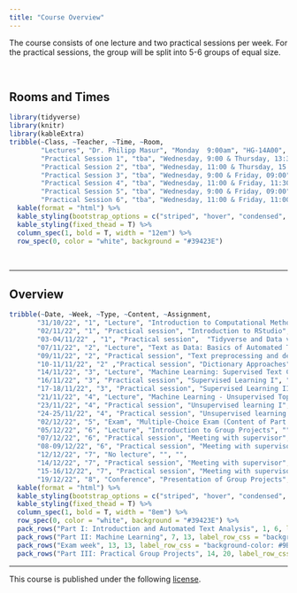 ```yaml
---
title: "Course Overview"
---
```


The course consists of one lecture and two practical sessions per week. For the practical sessions, the group will be split into 5-6 groups of equal size. 

<br>

## Rooms and Times

```r
library(tidyverse)
library(knitr)
library(kableExtra)
tribble(~Class, ~Teacher, ~Time, ~Room,
        "Lectures", "Dr. Philipp Masur", "Monday  9:00am", "HG-14A00",
        "Practical Session 1", "tba", "Wednesday, 9:00 & Thursday, 13:30", "",
        "Practical Session 2", "tba", "Wednesday, 11:00 & Thursday, 15:30", "",
        "Practical Session 3", "tba", "Wednesday, 9:00 & Friday, 09:00", "",
        "Practical Session 4", "tba", "Wednesday, 11:00 & Friday, 11:30", "",
        "Practical Session 5", "tba", "Wednesday, 9:00 & Friday, 09:00", "",
        "Practical Session 6", "tba", "Wednesday, 11:00 & Friday, 11:00", "") %>%
  kable(format = "html") %>%
  kable_styling(bootstrap_options = c("striped", "hover", "condensed", "responsive")) %>%
  kable_styling(fixed_thead = T) %>%
  column_spec(1, bold = T, width = "12em") %>%
  row_spec(0, color = "white", background = "#39423E")
```

<br>
<hr>

## Overview


```r
tribble(~Date, ~Week, ~Type, ~Content, ~Assignment,
       "31/10/22", "1", "Lecture", "Introduction to Computational Methods", "",
       "02/11/22", "1", "Practical session", "Introduction to RStudio", "",
       "03-04/11/22" , "1", "Practical session",  "Tidyverse and Data visualization", "Homework Assignment 1",
       "07/11/22", "2", "Lecture", "Text as Data: Basics of Automated Text Analysis", "",
       "09/11/22", "2", "Practical session", "Text preprocessing and descriptive analyses", "",
       "10-11/11/22", "2" ,"Practical session", "Dictionary Approaches", "Homework Assignment 2",
       "14/11/22", "3", "Lecture", "Machine Learning: Supervised Text Classification", "",
       "16/11/22", "3", "Practical session", "Supervised Learning I", "",
       "17-18/11/22", "3", "Practical session", "Supervised Learning II", "Homework Assignment 3",
       "21/11/22", "4", "Lecture", "Machine Learning - Unsupervised Topic Modeling", "",
       "23/11/22", "4", "Practical session", "Unsupervised learning I", "",
       "24-25/11/22", "4", "Practical session", "Unsupervised learning II", "Homework Assignment 4",
       "02/12/22", "5", "Exam", "Multiple-Choice Exam (Content of Part I & II", "",
       "05/12/22", "6", "Lecture", "Introduction to Group Projects", "",
       "07/12/22", "6", "Practical session", "Meeting with supervisor", "",
       "08-09/12/22", "6", "Practical session", "Meeting with supervisor", "",
       "12/12/22", "7", "No lecture", "", "",
       "14/12/22", "7", "Practical session", "Meeting with supervisor", "",
       "15-16/12/22", "7", "Practical session", "Meeting with supervisor", "",
       "19/12/22", "8", "Conference", "Presentation of Group Projects", "10-min talk") %>%
  kable(format = "html") %>%
  kable_styling(bootstrap_options = c("striped", "hover", "condensed", "responsive")) %>%
  kable_styling(fixed_thead = T) %>%
  column_spec(1, bold = T, width = "8em") %>%
  row_spec(0, color = "white", background = "#39423E") %>%
  pack_rows("Part I: Introduction and Automated Text Analysis", 1, 6, label_row_css = "background-color: #9BD6BB;") %>%
  pack_rows("Part II: Machine Learning", 7, 13, label_row_css = "background-color: #9BD6BB;") %>%
  pack_rows("Exam week", 13, 13, label_row_css = "background-color: #9BD6BB;") %>%
  pack_rows("Part III: Practical Group Projects", 14, 20, label_row_css = "background-color: #9BD6BB;")
```


<hr>

<p style = "margin-left: auto; margin-right: 0;">
This course is published under the following [license](https://github.com/masurp/VU_CADC/blob/main/LICENSE.md). 
</p>






